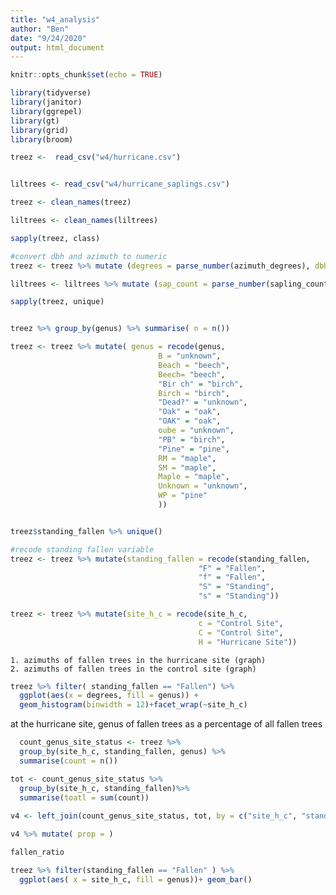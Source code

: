 ```yaml
---
title: "w4_analysis"
author: "Ben"
date: "9/24/2020"
output: html_document
---
```


```r
knitr::opts_chunk$set(echo = TRUE)

library(tidyverse)
library(janitor)
library(ggrepel)
library(gt)
library(grid)
library(broom)

```

```r
treez <-  read_csv("w4/hurricane.csv")


liltrees <- read_csv("w4/hurricane_saplings.csv")

```

```r
treez <- clean_names(treez)

liltrees <- clean_names(liltrees)
```

```r
sapply(treez, class)

#convert dbh and azimuth to numeric
treez <- treez %>% mutate (degrees = parse_number(azimuth_degrees), dbh_cm = parse_number(dbh_cm_or_sap))

liltrees <- liltrees %>% mutate (sap_count = parse_number(sapling_count), seedlin_count = parse_number(seedling_count))
```

```r
sapply(treez, unique)


treez %>% group_by(genus) %>% summarise( n = n())

treez <- treez %>% mutate( genus = recode(genus,
                                 B = "unknown",
                                 Beach = "beech",
                                 Beech= "beech", 
                                 "Bir ch" = "birch",
                                 Birch = "birch",
                                 "Dead?" = "unknown",
                                 "Oak" = "oak",
                                 "OAK" = "oak",
                                 oube = "unknown",
                                 "PB" = "birch",
                                 "Pine" = "pine",
                                 RM = "maple",
                                 SM = "maple",
                                 Maple = "maple",
                                 Unknown = "unknown",
                                 WP = "pine"
                                 ))


treez$standing_fallen %>% unique()

#recode standing fallen variable 
treez <- treez %>% mutate(standing_fallen = recode(standing_fallen,
                                          "F" = "Fallen",
                                          "f" = "Fallen",
                                          "S" = "Standing",
                                          "s" = "Standing"))

treez <- treez %>% mutate(site_h_c = recode(site_h_c,
                                          c = "Control Site",
                                          C = "Control Site",
                                          H = "Hurricane Site"))

```
	1. azimuths of fallen trees in the hurricane site (graph)
	2. azimuths of fallen trees in the control site (graph)

```r
treez %>% filter( standing_fallen == "Fallen") %>%
  ggplot(aes(x = degrees, fill = genus)) +
  geom_histogram(binwidth = 12)+facet_wrap(~site_h_c)
```
at the hurricane site, genus of fallen trees as a percentage of all fallen trees

```r

  
  count_genus_site_status <- treez %>%
  group_by(site_h_c, standing_fallen, genus) %>%
  summarise(count = n()) 

tot <- count_genus_site_status %>%
  group_by(site_h_c, standing_fallen)%>%
  summarise(toatl = sum(count))
  
v4 <- left_join(count_genus_site_status, tot, by = c("site_h_c", "standing_fallen"))

v4 %>% mutate( prop = )

fallen_ratio
```

```r
treez %>% filter(standing_fallen == "Fallen" ) %>%
  ggplot(aes( x = site_h_c, fill = genus))+ geom_bar()
```

